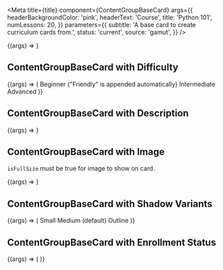 
<Meta
  title={title}
  component={ContentGroupBaseCard}
  args={{
    headerBackgroundColor: 'pink',
    headerText: 'Course',
    title: 'Python 101',
    numLessons: 20,
  }}
  parameters={{
    subtitle: 'A base card to create curriculum cards from.',
    status: 'current',
    source: 'gamut',
  }}
/>

<Canvas>
  <Story name="ContentGroupBaseCard">
    {(args) => <ContentGroupBaseCard {...args} />}
  </Story>
</Canvas>

<Props story="ContentGroupBaseCard" />

## ContentGroupBaseCard with Difficulty

<Canvas>
  <Story name="ContentGroupBaseCard with Difficulty">
    {(args) => (
      <LayoutGrid gap={24} pb={8}>
        <Column size={4}>
          <Text variant="p-large" pb={4}>
            Beginner ("Friendly" is appended automatically)
          </Text>
          <ContentGroupBaseCard {...args} difficulty="Beginner" />
        </Column>
        <Column size={4}>
          <Text variant="p-large" pb={4}>
            Intermediate
          </Text>
          <ContentGroupBaseCard {...args} difficulty="Intermediate" />
        </Column>
        <Column size={4}>
          <Text variant="p-large" pb={4}>
            Advanced
          </Text>
          <ContentGroupBaseCard {...args} difficulty="Advanced" />
        </Column>
      </LayoutGrid>
    )}
  </Story>
</Canvas>

## ContentGroupBaseCard with Description

<Canvas>
  <Story
    name="ContentGroupBaseCard with Description"
    args={{
      description:
        'Filler text is text that shares some characteristics of a real written text, but is random or otherwise generated.',
    }}
  >
    {(args) => <ContentGroupBaseCard {...args} />}
  </Story>
</Canvas>

## ContentGroupBaseCard with Image

`isFullSize` must be true for image to show on card.

<Canvas>
  <Story
    name="ContentGroupBaseCard with Image"
    args={{
      isFullSize: true,
      imageSrc:
        'https://static-assets.codecademy.com/components/curriculum/path/front-end-engineer-career-path/curriculum-card.svg',
    }}
  >
    {(args) => <ContentGroupBaseCard {...args} />}
  </Story>
</Canvas>

## ContentGroupBaseCard with Shadow Variants

<Canvas>
  <Story name="ContentGroupBaseCard with Shadow Variants">
    {(args) => (
      <LayoutGrid gap={24} pb={8}>
        <Column size={4}>
          <Text variant="p-large" pb={4}>
            Small
          </Text>
          <ContentGroupBaseCard {...args} shadow="small" />
        </Column>
        <Column size={4}>
          <Text variant="p-large" pb={4}>
            Medium (default)
          </Text>
          <ContentGroupBaseCard {...args} />
        </Column>
        <Column size={4}>
          <Text variant="p-large" pb={4}>
            Outline
          </Text>
          <ContentGroupBaseCard {...args} shadow="outline" />
        </Column>
      </LayoutGrid>
    )}
  </Story>
</Canvas>

## ContentGroupBaseCard with Enrollment Status

<Canvas>
  <Story name="ContentGroupBaseCard with Enrollment Status">
    {(args) => (
      <LayoutGrid gap={24}>
        <Column size={6}>
          <ContentGroupBaseCard {...args} enrollmentStatus="inProgress" />
        </Column>
        <Column size={6}>
          <ContentGroupBaseCard {...args} enrollmentStatus="completed" />
        </Column>
      </LayoutGrid>
    )}
  </Story>
</Canvas>
